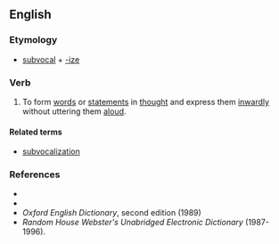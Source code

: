 ==English==

===Etymology===
*[[subvocal]] + [[-ize]]

===Verb===
{{en-verb|subvocaliz|es}}

# {{context|transitive|and|intransitive|lang=en}} To form [[words]] or [[statements]] in [[thought]] and express them [[inwardly]] without uttering them [[aloud]].

====Related terms====
*[[subvocalization]]

===References===
*{{R:Dictionary.com}}
* {{R:Encarta}}
*''Oxford English Dictionary'', second edition (1989)
*''Random House Webster's Unabridged Electronic Dictionary'' (1987-1996).